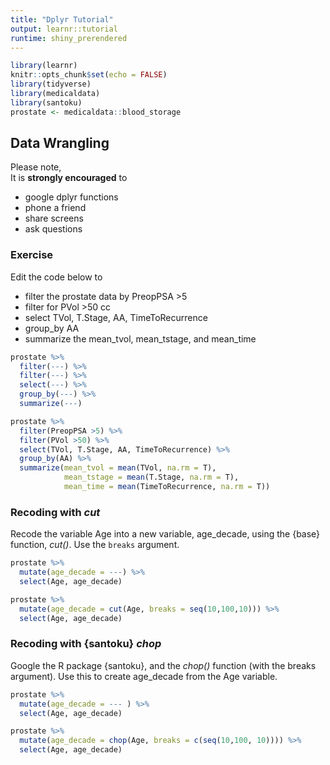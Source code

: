 ```yaml
---
title: "Dplyr Tutorial"
output: learnr::tutorial
runtime: shiny_prerendered
---
```


```r
library(learnr)
knitr::opts_chunk$set(echo = FALSE)
library(tidyverse)
library(medicaldata)
library(santoku)
prostate <- medicaldata::blood_storage
```


## Data Wrangling

Please note, <br>
It is **strongly encouraged** to <br>

- google dplyr functions
- phone a friend
- share screens
- ask questions
<br>

### Exercise 

Edit the code below to  

- filter the prostate data by PreopPSA >5
- filter for PVol >50 cc
- select TVol, T.Stage, AA, TimeToRecurrence
- group_by AA
- summarize the mean_tvol, mean_tstage, and mean_time


```r
prostate %>% 
  filter(---) %>% 
  filter(---) %>% 
  select(---) %>% 
  group_by(---) %>% 
  summarize(---)
```


```r
prostate %>% 
  filter(PreopPSA >5) %>% 
  filter(PVol >50) %>% 
  select(TVol, T.Stage, AA, TimeToRecurrence) %>% 
  group_by(AA) %>% 
  summarize(mean_tvol = mean(TVol, na.rm = T),
            mean_tstage = mean(T.Stage, na.rm = T),
            mean_time = mean(TimeToRecurrence, na.rm = T))
```


### Recoding with _cut_

Recode the variable Age into a new variable, age_decade, using the {base} function, _cut()_. Use the `breaks` argument.

```r

prostate %>% 
  mutate(age_decade = ---) %>% 
  select(Age, age_decade)
```

```r

prostate %>% 
  mutate(age_decade = cut(Age, breaks = seq(10,100,10))) %>% 
  select(Age, age_decade)
```

### Recoding with {santoku} _chop_

Google the R package {santoku}, and the _chop()_ function (with the breaks argument). Use this to create age_decade from the Age variable.

```r
prostate %>% 
  mutate(age_decade = --- ) %>% 
  select(Age, age_decade)
```


```r
prostate %>% 
  mutate(age_decade = chop(Age, breaks = c(seq(10,100, 10)))) %>% 
  select(Age, age_decade)
```

